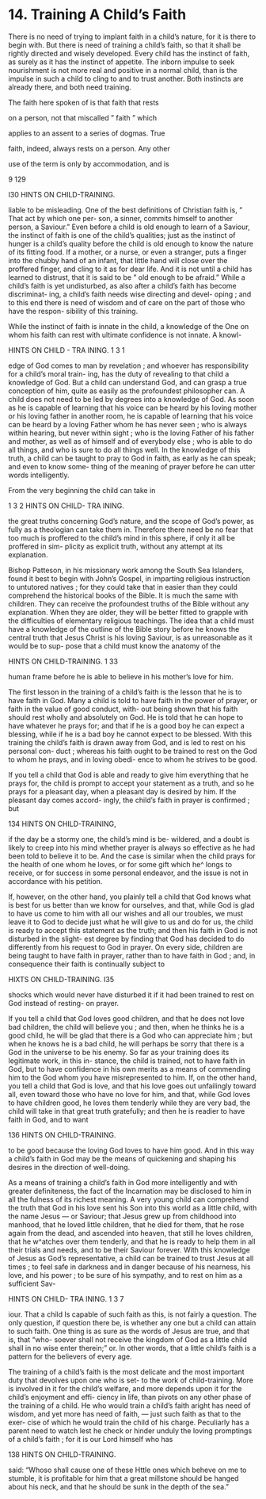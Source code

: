 # 14. Training A Child's Faith



There is no need of trying to implant faith in a child's nature, for it is there to begin with. But there is need of training a child's faith, so that it shall be rightly directed and wisely developed. Every child has the instinct of faith, as surely as it has the instinct of appetite. The inborn impulse to seek nourishment is not more real and positive in a normal child, than is the impulse in such a child to cling to and to trust another. Both instincts are already there, and both need training.

The faith here spoken of is that faith that rests

on a person, not that miscalled " faith " which

applies to an assent to a series of dogmas. True

faith, indeed, always rests on a person. Any other

use of the term is only by accommodation, and is

9 129



I30 HINTS ON CHILD-TRAINING.

liable to be misleading. One of the best definitions of Christian faith is, " That act by which one per- son, a sinner, commits himself to another person, a Saviour." Even before a child is old enough to learn of a Saviour, the instinct of faith is one of the child's qualities; just as the instinct of hunger is a child's quality before the child is old enough to know the nature of its fitting food. If a mother, or a nurse, or even a stranger, puts a finger into the chubby hand of an infant, that little hand will close over the proffered finger, and cling to it as for dear life. And it is not until a child has learned to distrust, that it is said to be " old enough to be afraid." While a child's faith is yet undisturbed, as also after a child's faith has become discriminat- ing, a child's faith needs wise directing and devel- oping ; and to this end there is need of wisdom and of care on the part of those who have the respon- sibility of this training.

While the instinct of faith is innate in the child, a knowledge of the One on whom his faith can rest with ultimate confidence is not innate. A knowl-



HINTS ON CHILD - TRA INING. 1 3 1

edge of God comes to man by revelation ; and whoever has responsibility for a child's moral train- ing, has the duty of revealing to that child a knowledge of God. But a child can understand God, and can grasp a true conception of him, quite as easily as the profoundest philosopher can. A child does not need to be led by degrees into a knowledge of God. As soon as he is capable of learning that his voice can be heard by his loving mother or his loving father in another room, he is capable of learning that his voice can be heard by a loving Father whom he has never seen ; who is always within hearing, but never within sight ; who is the loving Father of his father and mother, as well as of himself and of everybody else ; who is able to do all things, and who is sure to do all things well. In the knowledge of this truth, a child can be taught to pray to God in faith, as early as he can speak; and even to know some- thing of the meaning of prayer before he can utter words intelligently.

From the very beginning the child can take in



1 3 2 HINTS ON CHILD- TRA INING.

the great truths concerning God's nature, and the scope of God's power, as fully as a theologian can take them in. Therefore there need be no fear that too much is proffered to the child's mind in this sphere, if only it all be proffered in sim- plicity as explicit truth, without any attempt at its explanation.

Bishop Patteson, in his missionary work among the South Sea Islanders, found it best to begin with John's Gospel, in imparting religious instruction to untutored natives ; for they could take that in easier than they could comprehend the historical books of the Bible. It is much the same with children. They can receive the profoundest truths of the Bible without any explanation. When they are older, they will be better fitted to grapple with the difficulties of elementary religious teachings. The idea that a child must have a knowledge of the outline of the Bible story before he knows the central truth that Jesus Christ is his loving Saviour, is as unreasonable as it would be to sup- pose that a child must know the anatomy of the



HINTS ON CHILD-TRAINING. 1 33

human frame before he is able to believe in his mother's love for him.

The first lesson in the training of a child's faith is the lesson that he is to have faith in God. Many a child is told to have faith in the power of prayer, or faith in the value of good conduct, with- out being shown that his faith should rest wholly and absolutely on God. He is told that he can hope to have whatever he prays for; and that if he is a good boy he can expect a blessing, while if he is a bad boy he cannot expect to be blessed. With this training the child's faith is drawn away from God, and is led to rest on his personal con- duct ; whereas his faith ought to be trained to rest on the God to whom he prays, and in loving obedi- ence to whom he strives to be good.

If you tell a child that God is able and ready to give him everything that he prays for, the child is prompt to accept your statement as a truth, and so he prays for a pleasant day, when a pleasant day is desired by him. If the pleasant day comes accord- ingly, the child's faith in prayer is confirmed ; but



134 HINTS ON CHILD-TRAINING,

if the day be a stormy one, the child's mind is be- wildered, and a doubt is likely to creep into his mind whether prayer is always so effective as he had been told to believe it to be. And the case is similar when the child prays for the health of one whom he loves, or for some gift which he^ longs to receive, or for success in some personal endeavor, and the issue is not in accordance with his petition.

If, however, on the other hand, you plainly tell a child that God knows what is best for us better than we know for ourselves, and that, while God is glad to have us come to him with all our wishes and all our troubles, we must leave it to God to decide just what he will give to us and do for us, the child is ready to accept this statement as the truth; and then his faith in God is not disturbed in the slight- est degree by finding that God has decided to do differently from his request to God in prayer. On every side, children are being taught to have faith in prayer, rather than to have faith in God ; and, in consequence their faith is continually subject to



HIXTS ON CHILD-TRAINING. I35

shocks which would never have disturbed it if it had been trained to rest on God instead of resting- on prayer.

If you tell a child that God loves good children, and that he does not love bad children, the child will believe you ; and then, when he thinks he is a good child, he will be glad that there is a God who can appreciate him ; but when he knows he is a bad child, he will perhaps be sorry that there is a God in the universe to be his enemy. So far as your training does its legitimate work, in this in- stance, the child is trained, not to have faith in God, but to have confidence in his own merits as a means of commending him to the God whom you have misrepresented to him. If, on the other hand, you tell a child that God is love, and that his love goes out unfailingly toward all, even toward those who have no love for him, and that, while God loves to have children good, he loves them tenderly while they are very bad, the child will take in that great truth gratefully; and then he is readier to have faith in God, and to want



136 HINTS ON CHILD-TRAINING.

to be good because the loving God loves to have him good. And in this way a child's faith in God may be the means of quickening and shaping his desires in the direction of well-doing.

As a means of training a child's faith in God more intelligently and with greater definiteness, the fact of the Incarnation may be disclosed to him in all the fulness of its richest meaning. A very young child can comprehend the truth that God in his love sent his Son into this world as a little child, with the name Jesus — or Saviour; that Jesus grew up from childhood into manhood, that he loved little children, that he died for them, that he rose again from the dead, and ascended into heaven, that still he loves children, that he w^atches over them tenderly, and that he is ready to help them in all their trials and needs, and to be their Saviour forever. With this knowledge of Jesus as God's representative, a child can be trained to trust Jesus at all times ; to feel safe in darkness and in danger because of his nearness, his love, and his power ; to be sure of his sympathy, and to rest on him as a sufficient Sav-



HINTS ON CHILD- TRA INING. 1 3 7

iour. That a child Is capable of such faith as this, is not fairly a question. The only question, if question there be, is whether any one but a child can attain to such faith. One thing is as sure as the words of Jesus are true, and that is, that "who- soever shall not receive the kingdom of God as a little child shall in no wise enter therein;" or. In other words, that a little child's faith is a pattern for the believers of every age.

The training of a child's faith is the most delicate and the most important duty that devolves upon one who is set- to the work of child-training. More is involved in it for the child's welfare, and more depends upon it for the child's enjoyment and effi- ciency in life, than pivots on any other phase of the training of a child. He who would train a child's faith aright has need of wisdom, and yet more has need of faith, — just such faith as that to the exer- cise of which he would train the child of his charge. Peculiarly has a parent need to watch lest he check or hinder unduly the loving promptings of a child's faith ; for it is our Lord himself who has



138 HINTS ON CHILD-TRAINING.

said: "Whoso shall cause one of these Httle ones which beheve on me to stumble, it is profitable for him that a great millstone should be hanged about his neck, and that he should be sunk in the depth of the sea."